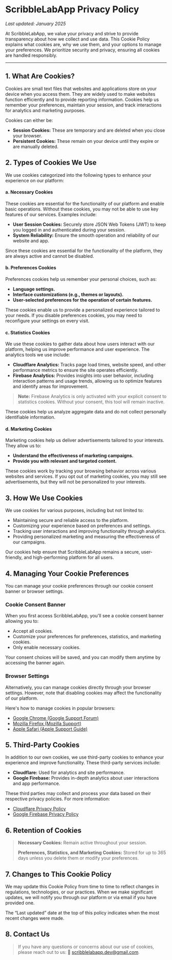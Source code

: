 
# ScribbleLabApp Privacy Policy

_Last updated: January 2025_

At ScribbleLabApp, we value your privacy and strive to provide transparency about how we collect and use data. This Cookie Policy explains what cookies are, why we use them, and your options to manage your preferences. We prioritize security and privacy, ensuring all cookies are handled responsibly.

---

## 1. What Are Cookies?

Cookies are small text files that websites and applications store on your device when you access them. They are widely used to make websites function efficiently and to provide reporting information. Cookies help us remember your preferences, maintain your session, and track interactions for analytics and marketing purposes.

Cookies can either be:

- **Session Cookies:** These are temporary and are deleted when you close your browser.
- **Persistent Cookies:** These remain on your device until they expire or are manually deleted.

## 2. Types of Cookies We Use

We use cookies categorized into the following types to enhance your experience on our platform:

#### a. Necessary Cookies

These cookies are essential for the functionality of our platform and enable basic operations. Without these cookies, you may not be able to use key features of our services. Examples include:
- **User Session Cookies:** Securely store JSON Web Tokens (JWT) to keep you logged in and authenticated during your session.
- **System Reliability:** Ensure the smooth operation and reliability of our website and app.

Since these cookies are essential for the functionality of the platform, they are always active and cannot be disabled.

#### b. Preferences Cookies

Preferences cookies help us remember your personal choices, such as:
- **Language settings.**
- **Interface customizations (e.g., themes or layouts).**
- **User-selected preferences for the operation of certain features.**

These cookies enable us to provide a personalized experience tailored to your needs. If you disable preferences cookies, you may need to reconfigure your settings on every visit.

#### c. Statistics Cookies

We use these cookies to gather data about how users interact with our platform, helping us improve performance and user experience. The analytics tools we use include:
- **Cloudflare Analytics:** Tracks page load times, website speed, and other performance metrics to ensure the site operates efficiently.
- **Firebase Analytics:** Provides insights into user behavior, including interaction patterns and usage trends, allowing us to optimize features and identify areas for improvement.

> **Note:** Firebase Analytics is only activated with your explicit consent to statistics cookies. Without your consent, this tool will remain inactive.

These cookies help us analyze aggregate data and do not collect personally identifiable information.

#### d. Marketing Cookies

Marketing cookies help us deliver advertisements tailored to your interests. They allow us to:
- **Understand the effectiveness of marketing campaigns.**
- **Provide you with relevant and targeted content.**

These cookies work by tracking your browsing behavior across various websites and services. If you opt out of marketing cookies, you may still see advertisements, but they will not be personalized to your interests.

## 3. How We Use Cookies

We use cookies for various purposes, including but not limited to:
- Maintaining secure and reliable access to the platform.
- Customizing your experience based on preferences and settings.
- Tracking user interactions and improving functionality through analytics.
- Providing personalized marketing and measuring the effectiveness of our campaigns.

Our cookies help ensure that ScribbleLabApp remains a secure, user-friendly, and high-performing platform for all users.

## 4. Managing Your Cookie Preferences

You can manage your cookie preferences through our cookie consent banner or browser settings.

### Cookie Consent Banner

When you first access ScribbleLabApp, you'll see a cookie consent banner allowing you to:
- Accept all cookies.
- Customize your preferences for preferences, statistics, and marketing cookies.
- Only enable necessary cookies.

Your consent choices will be saved, and you can modify them anytime by accessing the banner again.

### Browser Settings

Alternatively, you can manage cookies directly through your browser settings. However, note that disabling cookies may affect the functionality of our platform.

Here's how to manage cookies in popular browsers:
- [Google Chrome (Google Support Forum)](https://support.google.com/chrome/answer/95647)
- [Mozilla Firefox (Mozilla Support)](https://support.mozilla.org/en-US/kb/enable-and-disable-cookies-website-preferences)
- [Apple Safari (Apple Support Guide)](https://support.apple.com/guide/safari/manage-cookies-and-website-data-sfri11471/mac)

## 5. Third-Party Cookies

In addition to our own cookies, we use third-party cookies to enhance your experience and improve functionality. These third-party services include:
- **Cloudflare:** Used for analytics and site performance.
- **Google Firebase:** Provides in-depth analytics about user interactions and app performance.

These third parties may collect and process your data based on their respective privacy policies. For more information:
- [Cloudflare Privacy Policy](https://www.cloudflare.com/privacypolicy/)
- [Google Firebase Privacy Policy](https://firebase.google.com/support/privacy)

## 6. Retention of Cookies

> **Necessary Cookies:** Remain active throughout your session.
>
> **Preferences, Statistics, and Marketing Cookies:** Stored for up to 365 days unless you delete them or modify your preferences.

## 7. Changes to This Cookie Policy

We may update this Cookie Policy from time to time to reflect changes in regulations, technologies, or our practices. When we make significant updates, we will notify you through our platform or via email if you have provided one.

The “Last updated” date at the top of this policy indicates when the most recent changes were made.

## 8. Contact Us

> If you have any questions or concerns about our use of cookies, please reach out to us:
> 📧 [scribblelabapp.dev@gmail.com](mailto:scribblelabapp.dev@gmail.com).